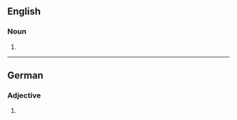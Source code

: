 ==English==

===Noun===
{{head|en|noun plural form}}

# {{plural of|lipophile|lang=en}}

----

==German==

===Adjective===
{{head|de|adjective form}}

# {{inflection of|de|lipophil||str//mix|nom//acc|n|s}}